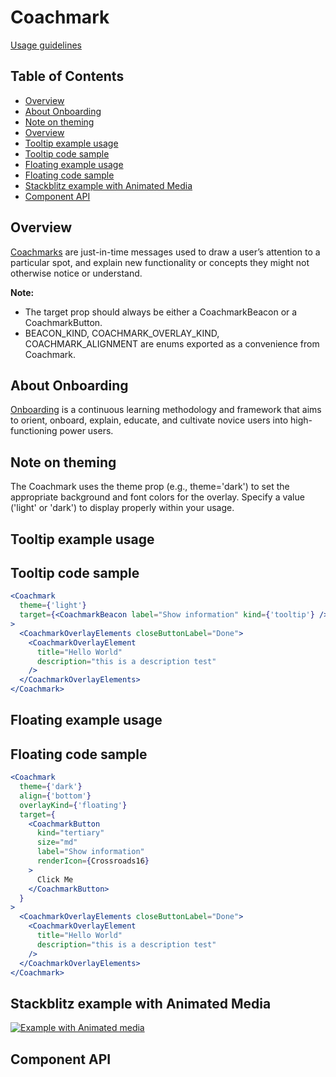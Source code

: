 
<Meta title="Coachmark" component={Coachmark} />

# Coachmark

[Usage guidelines](https://pages.github.ibm.com/carbon/ibm-products/components/onboarding/coachmark/usage/)

## Table of Contents

- [Overview](#overview)
- [About Onboarding](#about-onboarding)
- [Note on theming](#note-on-theming)
- [Overview](#overview)
- [Tooltip example usage](#tooltip-example-usage)
- [Tooltip code sample](#tooltip-code-sample)
- [Floating example usage](#floating-example-usage)
- [Floating code sample](#floating-code-sample)
- [Stackblitz example with Animated Media](#stackblitz-example-with-animated-media)
- [Component API](#component-api)

## Overview

[Coachmarks](https://pages.github.ibm.com/carbon/ibm-products/components/onboarding/coachmark/usage)
are just-in-time messages used to draw a user’s attention to a particular spot,
and explain new functionality or concepts they might not otherwise notice or
understand.

**Note:**

- The target prop should always be either a CoachmarkBeacon or a
  CoachmarkButton.
- BEACON_KIND, COACHMARK_OVERLAY_KIND, COACHMARK_ALIGNMENT are enums exported as
  a convenience from Coachmark.

## About Onboarding

[Onboarding](https://pages.github.ibm.com/security/security-design/department/end-to-end-experiences/onboarding/overview/)
is a continuous learning methodology and framework that aims to orient, onboard,
explain, educate, and cultivate novice users into high-functioning power users.

## Note on theming

The Coachmark uses the theme prop (e.g., theme='dark') to set the appropriate
background and font colors for the overlay. Specify a value ('light' or 'dark')
to display properly within your usage.

## Tooltip example usage

<Canvas className="coachmarkExample" withSource="none">
  <div className="CoachmarkBaseExampleUsage">
    <Story of={CoachmarkStories.tooltip} />
  </div>
</Canvas>

## Tooltip code sample

```jsx
<Coachmark
  theme={'light'}
  target={<CoachmarkBeacon label="Show information" kind={'tooltip'} />}
>
  <CoachmarkOverlayElements closeButtonLabel="Done">
    <CoachmarkOverlayElement
      title="Hello World"
      description="this is a description test"
    />
  </CoachmarkOverlayElements>
</Coachmark>
```

## Floating example usage

<Canvas className="coachmarkExample" withSource="none">
  <div className="CoachmarkBaseExampleUsage">
    <Story of={CoachmarkStories.floating} />
  </div>
</Canvas>

## Floating code sample

```jsx
<Coachmark
  theme={'dark'}
  align={'bottom'}
  overlayKind={'floating'}
  target={
    <CoachmarkButton
      kind="tertiary"
      size="md"
      label="Show information"
      renderIcon={Crossroads16}
    >
      Click Me
    </CoachmarkButton>
  }
>
  <CoachmarkOverlayElements closeButtonLabel="Done">
    <CoachmarkOverlayElement
      title="Hello World"
      description="this is a description test"
    />
  </CoachmarkOverlayElements>
</Coachmark>
```
## Stackblitz example with Animated Media
[![Example with Animated media](https://developer.stackblitz.com/img/open_in_stackblitz.svg)](https://stackblitz.com/github/carbon-design-system/ibm-products/tree/main/examples/carbon-for-ibm-products/CoachmarkWithAnimatedMedia)

## Component API

<Controls />

